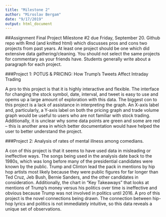 ```yaml
---
title: "Milestone 2"
author: "Miroslav Bergam"
date: "9/17/2019"
output: html_document
---
```


##Assignment
Final Project Milestone #2 due Friday, September 20. Github repo with Rmd (and knitted html) which discusses pros and cons two projects from past years. At least one project should be one which did extensive data gathering/cleaning. You should not select the same projects for commentary as your friends have. Students generally write about a paragraph for each project.

###Project 1: POTUS & PRICING: How Trump’s Tweets Affect Intraday Trading

A pro to this project is that it is highly interactive and flexible. The interface for changing the stock symbol, date, interval, and tweet is easy to use and opems up a large amount of exploration with this data. 
The biggest con to this project is a lack of assistance in interpreting the graph. An X-axis label and, particularly, a Y-axis label on both the pricing graph and trade volume graph would be useful to users who are not familiar with stock trading. Additionally, it is unclear why some data points are green and some are red -- this is another area in which better documentation would have  helped the user to better understand the project. 

###Project 2: Analysis of rates of mental illness among comedians.

A con of this project is that it seems to have used data in misleading or ineffective ways. The songs being used in the analysis date back to the 1980s, which was long before many of the presidential candidates were known by the public. Trump and Clinton lead the pack in mentions by hip hop artists most likely because they were public figures for far longer than Ted Cruz, Jeb Bush, Bernie Sanders, and the other candidates in consideration. Additionally, the chart in "Key Takeaways" that looks at mentions of Trump's money versus his politics over time is ineffective and obvious because Trump was not involved in politics until 2016. A pro of this project is the novel connections being drawn. The connection between hip-hop lyrics and politics is not immediately intuitive, so this data reveals a unique set of observations. 


